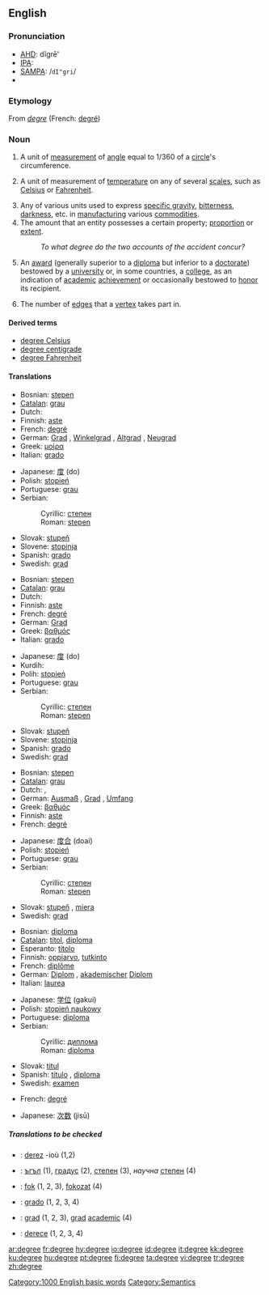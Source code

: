 {{wikipedia}}
==English==

{{rank|happiness|religion|dress|916|degree|spoken|stop|moral}}

===Pronunciation===
*[[AHD]]: dĭgrē'
*[[IPA]]: {{unicode|/dɪ'gri/}}
*[[SAMPA]]: /<tt>dI"gri</tt>/
*{{audio|en-us-degree.ogg|Audio (US)}}

===Etymology===
From {{OF.}} ''[[degre]]'' (French: [[degré]])

===Noun===
{{en-noun}}

# {{geometry}} A unit of [[measurement]] of [[angle]] equal to 1/360 of a [[circle]]'s circumference.
# {{physics}} A unit of measurement of [[temperature]] on any of several [[scales]], such as [[Celsius]] or [[Fahrenheit]].<!--this info belongs at "kelvin", not here: (Note that the [[kelvin]] is a temperature unit without a degree symbol.)-->
# Any of various units used to express [[specific gravity]], [[bitterness]], [[darkness]], etc. in [[manufacturing]] various [[commodities]].
# The amount that an entity possesses a certain property; [[proportion]] or [[extent]].
#:''To what degree do the two accounts of the accident concur?''
# An [[award]] (generally superior to a [[diploma]] but inferior to a [[doctorate]]) bestowed by a [[university]] or, in some countries, a [[college]], as an indication of [[academic]] [[achievement]] or occasionally bestowed to [[honor]] its recipient.<!-- Could be used (if not correctly) to describe any [[undergraduate]] or [[postgraduate]] training.-->
# {{graph theory}} The number of [[edge|edges]] that a [[vertex]] takes part in.

====Derived terms====
*[[degree Celsius]]
*[[degree centigrade]]
*[[degree Fahrenheit]]

====Translations====

{{trans-top|in geometry: unit of angle}}
*Bosnian: [[stepen#Bosnian|stepen]] {{f}}
*[[Catalan]]: [[grau]] {{m}}
*Dutch: {{t+|nl|graad|m}}
*Finnish: [[aste#Finnish|aste]]
*French: [[degré]] {{m}}
*German: [[Grad]] {{n}}, [[Winkelgrad]] {{n}}, [[Altgrad]] {{n}}, [[Neugrad]] {{n}}
*Greek: [[μοίρα]] {{f}}
*Italian: [[grado]] {{m}}
{{trans-mid}}
*Japanese: [[度]] (do)
*Polish: [[stopień]] {{m}}
*Portuguese: [[grau]] {{m}}
*Serbian:
*:Cyrillic: [[степен#Serbian|степен]] {{m}}
*:Roman: [[stepen#Serbian|stepen]] {{m}}
*Slovak: [[stupeň]] {{m}}
*Slovene: [[stopinja]] {{f}}
*Spanish: [[grado]] {{m}}
*Swedish: [[grad#Swedish|grad]] {{c}}
{{trans-bottom}}

{{trans-top|unit of temperature}}
*Bosnian: [[stepen#Bosnian|stepen]] {{f}}
*[[Catalan]]: [[grau]] {{m}}
*Dutch: {{t+|nl|graad|m}}
*Finnish: [[aste#Finnish|aste]]
*French: [[degré]] {{m}}
*German: [[Grad]] {{m}}
*Greek: [[βαθμός]] {{m}}
*Italian: [[grado]] {{m}}
{{trans-mid}}
*Japanese: [[度]] (do)
*Kurdih: {{KUchar|[[پله‌]]}}
*Polih: [[stopień]] {{m}}
*Portuguese: [[grau]] {{m}}
*Serbian:
*:Cyrillic: [[степен#Serbian|степен]] {{m}}
*:Roman: [[stepen#Serbian|stepen]] {{m}}
*Slovak: [[stupeň]] {{m}}
*Slovene: [[stopinja]] {{f}}
*Spanish: [[grado]] {{m}}
*Swedish: [[grad#Swedish|grad]] {{c}}
{{trans-bottom}}

{{trans-top|amount, proportion, extent}}
*Bosnian: [[stepen#Bosnian|stepen]] {{f}}
*[[Catalan]]: [[grau]] {{m}}
*Dutch: {{t+|nl|graad|m}}, {{t-|nl|mate|c|lang=Dutch}}
*German: [[Ausmaß]] {{n}}, [[Grad]] {{m}}, [[Umfang]] {{m}}
*Greek: [[βαθμός]] {{m}}
*Finnish: [[aste#Finnish|aste]]
*French: [[degré]] {{m}}
{{trans-mid}}
*Japanese: [[度合]] (doai)
*Polish: [[stopień]] {{m}}
*Portuguese: [[grau]] {{m}}
*Serbian:
*:Cyrillic: [[степен#Serbian|степен]] {{m}}
*:Roman: [[stepen#Serbian|stepen]] {{m}}
*Slovak: [[stupeň]] {{m}}, [[miera]] {{f}}
*Swedish: [[grad#Swedish|grad]] {{c}}
{{trans-bottom}}

{{trans-top|academic award}}
*Bosnian: [[diploma#Bosnian|diploma]] {{f}}
*[[Catalan]]: [[títol]], [[diploma]]
*Esperanto: [[titolo]]
*Finnish: [[oppiarvo]], [[tutkinto]]
*French: [[diplôme]] {{m}}
*German: [[Diplom]] {{m}}, [[akademischer]] [[Diplom]] {{m}}
*Italian: [[laurea]] {{f}}
{{trans-mid}}
*Japanese: [[学位]] (gakui)
*Polish: [[stopień naukowy]] {{m}}
*Portuguese: [[diploma]] {{m}}
*Serbian:
*:Cyrillic: [[диплома#Serbian|диплома]] {{f}}
*:Roman: [[diploma#Serbian|diploma]] {{f}}
*Slovak: [[titul]] {{m}}
*Spanish: [[título]] {{m}}, [[diploma]] {{m}}
*Swedish: [[examen]] {{c}}
{{trans-bottom}}

{{trans-top|in graph theory: the number of edges that a vertex takes part in}}
*French: [[degré]] {{m}}
{{trans-mid}}
*Japanese: [[次数]] (jisū)
{{trans-bottom}}

=====Translations to be checked=====
<!--Remove this section once all of the translations below have been moved into the tables above.-->
{{checktrans}}

*{{ttbc|Breton}}: [[derez]] {{m}} -ioù (1,2)
*{{ttbc|Bulgarian}}: [[ъгъл]] {{m}} (1), [[градус]] {{m}} (2), [[степен]] {{f}} (3), ''научна'' [[степен]] {{f}} (4)
*{{ttbc|Hungarian}}: [[fok]] (1, 2, 3), [[fokozat]] (4)
*{{ttbc|Interlingua}}: [[grado#Interlingua|grado]] (1, 2, 3, 4)
*{{ttbc|Romanian}}: [[grad#Romanian|grad]] {{m}} (1, 2, 3), [[grad#Romanian|grad]] [[academic#Romanian|academic]] {{m}} (4)
*{{ttbc|Turkish}}: [[derece]] (1, 2, 3, 4)

[[Category:1000 English basic words]]
[[Category:Semantics]]

[[ar:degree]]
[[fr:degree]]
[[hy:degree]]
[[io:degree]]
[[id:degree]]
[[it:degree]]
[[kk:degree]]
[[ku:degree]]
[[hu:degree]]
[[pt:degree]]
[[fi:degree]]
[[ta:degree]]
[[vi:degree]]
[[tr:degree]]
[[zh:degree]]